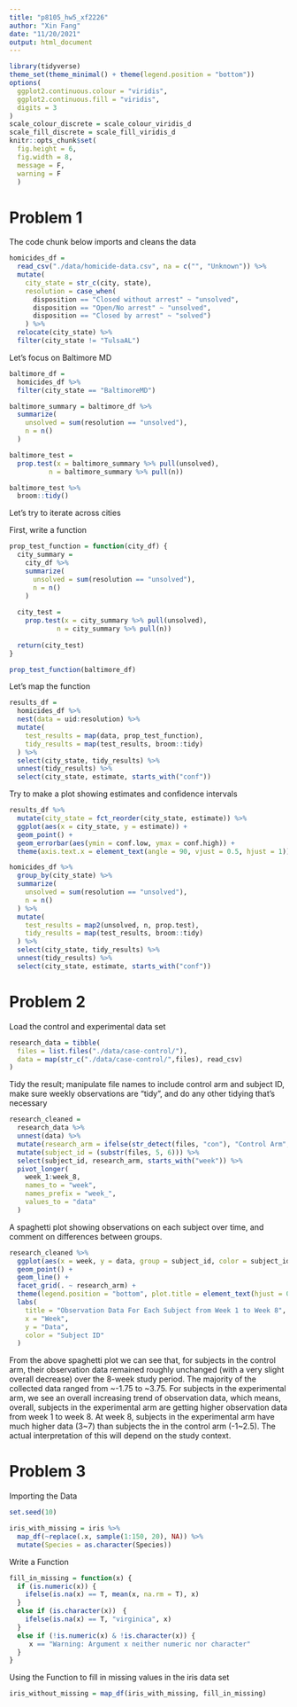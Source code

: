 ```yaml
---
title: "p8105_hw5_xf2226"
author: "Xin Fang"
date: "11/20/2021"
output: html_document
---
```


```r
library(tidyverse)
theme_set(theme_minimal() + theme(legend.position = "bottom"))
options(
  ggplot2.continuous.colour = "viridis",
  ggplot2.continuous.fill = "viridis",
  digits = 3
)
scale_colour_discrete = scale_colour_viridis_d
scale_fill_discrete = scale_fill_viridis_d 
knitr::opts_chunk$set(
  fig.height = 6,
  fig.width = 8,
  message = F,
  warning = F 
  )
```

# Problem 1 
The code chunk below imports and cleans the data
```r
homicides_df = 
  read_csv("./data/homicide-data.csv", na = c("", "Unknown")) %>% 
  mutate(
    city_state = str_c(city, state),
    resolution = case_when(
      disposition == "Closed without arrest" ~ "unsolved",
      disposition == "Open/No arrest" ~ "unsolved",
      disposition == "Closed by arrest" ~ "solved")
    ) %>% 
  relocate(city_state) %>% 
  filter(city_state != "TulsaAL")
```

Let's focus on Baltimore MD 

```r
baltimore_df = 
  homicides_df %>% 
  filter(city_state == "BaltimoreMD")

baltimore_summary = baltimore_df %>% 
  summarize(
    unsolved = sum(resolution == "unsolved"),
    n = n()
  )

baltimore_test = 
  prop.test(x = baltimore_summary %>% pull(unsolved), 
          n = baltimore_summary %>% pull(n))

baltimore_test %>% 
  broom::tidy()
```

Let's try to iterate across cities

First, write a function
```r
prop_test_function = function(city_df) {
  city_summary = 
    city_df %>% 
    summarize(
      unsolved = sum(resolution == "unsolved"),
      n = n()
    )
  
  city_test = 
    prop.test(x = city_summary %>% pull(unsolved), 
            n = city_summary %>% pull(n))
  
  return(city_test)
}

prop_test_function(baltimore_df)
```

Let's map the function
```r
results_df = 
  homicides_df %>% 
  nest(data = uid:resolution) %>% 
  mutate(
    test_results = map(data, prop_test_function),
    tidy_results = map(test_results, broom::tidy)
  ) %>% 
  select(city_state, tidy_results) %>% 
  unnest(tidy_results) %>% 
  select(city_state, estimate, starts_with("conf"))
```

Try to make a plot showing estimates and confidence intervals 

```r
results_df %>% 
  mutate(city_state = fct_reorder(city_state, estimate)) %>% 
  ggplot(aes(x = city_state, y = estimate)) +
  geom_point() +
  geom_errorbar(aes(ymin = conf.low, ymax = conf.high)) + 
  theme(axis.text.x = element_text(angle = 90, vjust = 0.5, hjust = 1))
```

```r
homicides_df %>% 
  group_by(city_state) %>% 
  summarize(
    unsolved = sum(resolution == "unsolved"),
    n = n()
  ) %>% 
  mutate(
    test_results = map2(unsolved, n, prop.test), 
    tidy_results = map(test_results, broom::tidy)
  ) %>% 
  select(city_state, tidy_results) %>% 
  unnest(tidy_results) %>% 
  select(city_state, estimate, starts_with("conf"))
```

# Problem 2 

Load the control and experimental data set
```r
research_data = tibble(
  files = list.files("./data/case-control/"),
  data = map(str_c("./data/case-control/",files), read_csv)
)
```

Tidy the result; manipulate file names to include control arm and subject ID, make sure weekly observations are “tidy”, and do any other tidying that’s necessary
```r
research_cleaned = 
  research_data %>% 
  unnest(data) %>% 
  mutate(research_arm = ifelse(str_detect(files, "con"), "Control Arm", "Experimental Arm")) %>% 
  mutate(subject_id = (substr(files, 5, 6))) %>% 
  select(subject_id, research_arm, starts_with("week")) %>%
  pivot_longer(
    week_1:week_8,
    names_to = "week",
    names_prefix = "week_",
    values_to = "data"
  )
```

A spaghetti plot showing observations on each subject over time, and comment on differences between groups.
```r
research_cleaned %>% 
  ggplot(aes(x = week, y = data, group = subject_id, color = subject_id)) +
  geom_point() +
  geom_line() + 
  facet_grid(. ~ research_arm) +
  theme(legend.position = "bottom", plot.title = element_text(hjust = 0.5)) +
  labs(
    title = "Observation Data For Each Subject from Week 1 to Week 8",
    x = "Week",
    y = "Data",
    color = "Subject ID"
  )
```

From the above spaghetti plot we can see that, for subjects in the control arm, their observation data remained roughly unchanged (with a very slight overall decrease) over the 8-week study period. The majority of the collected data ranged from ~-1.75 to ~3.75. For subjects in the experimental arm, we see an overall increasing trend of observation data, which means, overall, subjects in the experimental arm are getting higher observation data from week 1 to week 8. At week 8, subjects in the experimental arm have much higher data (3~7) than subjects the in the control arm (-1~2.5). The actual interpretation of this will depend on the study context.


# Problem 3 
Importing the Data
```r
set.seed(10)

iris_with_missing = iris %>% 
  map_df(~replace(.x, sample(1:150, 20), NA)) %>%
  mutate(Species = as.character(Species))
```

Write a Function
```r
fill_in_missing = function(x) {
  if (is.numeric(x)) {
    ifelse(is.na(x) == T, mean(x, na.rm = T), x)
  }
  else if (is.character(x))　{
    ifelse(is.na(x) == T, "virginica", x)
  }
  else if (!is.numeric(x) & !is.character(x)) {
     x == "Warning: Argument x neither numeric nor character"
  } 
}
```

Using the Function to fill in missing values in the iris data set
```r
iris_without_missing = map_df(iris_with_missing, fill_in_missing)
```